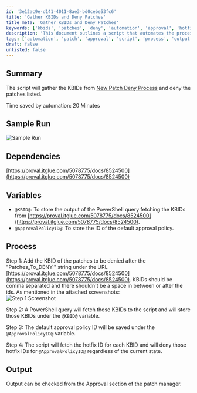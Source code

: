 ```yaml
---
id: '3e12ac9e-d141-4011-8ae3-bd0cebe53fc6'
title: 'Gather KBIDs and Deny Patches'
title_meta: 'Gather KBIDs and Deny Patches'
keywords: ['kbids', 'patches', 'deny', 'automation', 'approval', 'hotfix']
description: 'This document outlines a script that automates the process of gathering KBIDs from the New Patch Deny Process and denying specified patches, saving approximately 20 minutes of manual work. It includes a detailed step-by-step guide, sample runs, and dependencies for successful execution.'
tags: ['automation', 'patch', 'approval', 'script', 'process', 'output']
draft: false
unlisted: false
---
```

## Summary

The script will gather the KBIDs from [New Patch Deny Process](https://proval.itglue.com/DOC-5078775-8524500) and deny the patches listed.

Time saved by automation: 20 Minutes

## Sample Run

![Sample Run](../../../static/img/Deny-Patches-in-Default-Policy-From-Centralized-ITGLue-KBIDs/image_1.png)

## Dependencies

[https://proval.itglue.com/5078775/docs/8524500](https://proval.itglue.com/5078775/docs/8524500)

## Variables

- `@KBID@`: To store the output of the PowerShell query fetching the KBIDs from [https://proval.itglue.com/5078775/docs/8524500](https://proval.itglue.com/5078775/docs/8524500).
- `@ApprovalPolicyID@`: To store the ID of the default approval policy.

## Process

Step 1: Add the KBID of the patches to be denied after the "Patches_To_DENY:" string under the URL [https://proval.itglue.com/5078775/docs/8524500](https://proval.itglue.com/5078775/docs/8524500). KBIDs should be comma separated and there shouldn't be a space in between or after the ids. As mentioned in the attached screenshots:  
![Step 1 Screenshot](../../../static/img/Deny-Patches-in-Default-Policy-From-Centralized-ITGLue-KBIDs/image_2.png)

Step 2: A PowerShell query will fetch those KBIDs to the script and will store those KBIDs under the `@KBID@` variable.

Step 3: The default approval policy ID will be saved under the `@ApprovalPolicyID@` variable.

Step 4: The script will fetch the hotfix ID for each KBID and will deny those hotfix IDs for `@ApprovalPolicyID@` regardless of the current state.

## Output

Output can be checked from the Approval section of the patch manager.












